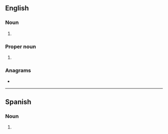 {{also|ecg}}
==English==

===Noun===
{{en-noun}}

# {{C|en|Electrocardiography}} {{lb|en|cardiology}} {{initialism of|en|electrocardiogram}}
#: {{syn|en|EKG}}

===Proper noun===
{{en-proper noun}}

# {{initialism of|en|East Central German}}

===Anagrams===
* {{anagrams|en|a=ceg|GCE}}

----

==Spanish==

===Noun===
{{es-noun|m}}

# {{lb|es|cardiology}} {{initialism of|es|electrocardiograma}}